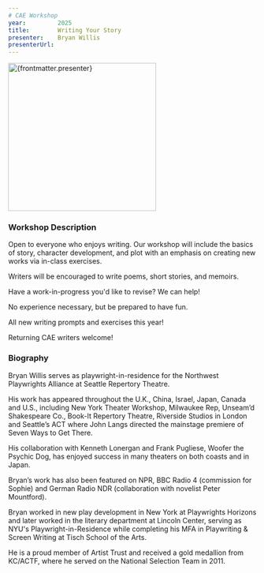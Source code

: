 ```yaml
---
# CAE Workshop
year:         2025
title:        Writing Your Story
presenter:    Bryan Willis
presenterUrl: 
---
```



<Layout workshop={frontmatter}>

<img 
    src={Photo1.src} 
    alt={frontmatter.presenter}
    width="300" />

### Workshop Description

Open to everyone who enjoys writing. Our workshop will 
include the basics of story, character development, and plot 
with an emphasis on creating new works via in-class exercises. 

Writers will be encouraged to write poems, short stories, and memoirs. 

Have a work-in-progress you'd like to revise? We can help! 

No experience necessary, but be prepared to have fun. 

All new writing prompts and exercises this year! 

Returning CAE writers welcome!

### Biography

Bryan Willis serves as playwright-in-residence for the Northwest 
Playwrights Alliance at Seattle Repertory Theatre.  

His work has appeared throughout the U.K., China, Israel, 
Japan, Canada and U.S., including New York Theater Workshop, 
Milwaukee Rep, Unseam’d Shakespeare Co., Book-It Repertory Theatre, 
Riverside Studios in London and Seattle’s ACT where John 
Langs directed the mainstage premiere of Seven Ways to Get There.  

His collaboration with Kenneth Lonergan and Frank Pugliese, 
Woofer the Psychic Dog, has enjoyed success in many theaters 
on both coasts and in Japan. 

Bryan’s work has also been featured on NPR, BBC Radio 4 
(commission for Sophie) and German Radio NDR (collaboration with novelist Peter Mountford). 

Bryan worked in new play development in New York at Playwrights 
Horizons and later worked in the literary department at 
Lincoln Center, serving as NYU's Playwright-in-Residence 
while completing his MFA in Playwriting & Screen 
Writing at Tisch School of the Arts.  

He is a proud member of Artist Trust and received a gold medallion 
from KC/ACTF, where he served on the National Selection Team in 2011.  

</Layout>